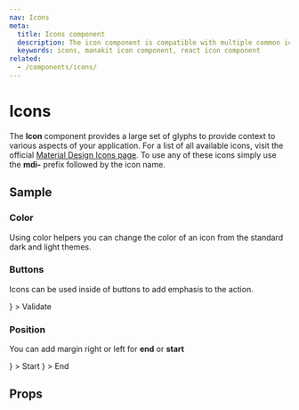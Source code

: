 ```yaml
---
nav: Icons
meta:
  title: Icons component
  description: The icon component is compatible with multiple common icon fonts such as Material Design Icons and more.
  keywords: icons, manakit icon component, react icon component
related:
  - /components/icons/
---
```


# Icons

The **Icon** component provides a large set of glyphs to provide context to various aspects of your application. For a list of all available icons, visit the official [Material Design Icons page](https://pictogrammers.com/library/mdi/). To use any of these icons simply use the **mdi-** prefix followed by the icon name.

<RenderIconDefault />

## Sample

### Color

Using color helpers you can change the color of an icon from the standard dark and light themes.

<Sample>
  <div className="d-flex justify-space-around align-center flex-column flex-sm-row fill-height">
    <Icon
      color="primary"
      icon="M12,4A4,4 0 0,1 16,8A4,4 0 0,1 12,12A4,4 0 0,1 8,8A4,4 0 0,1 12,4M12,14C16.42,14 20,15.79 20,18V20H4V18C4,15.79 7.58,14 12,14Z"
    />
    <Icon
      color="secondary"
      icon="M13 20.5C13 21.03 13.09 21.53 13.26 22H6C4.89 22 4 21.11 4 20V4C4 2.9 4.89 2 6 2H7V9L9.5 7.5L12 9V2H18C19.1 2 20 2.89 20 4V11H16.5V16.11C14.5 16.57 13 18.36 13 20.5M20 13H18.5V18.21C18.19 18.07 17.86 18 17.5 18C16.12 18 15 19.12 15 20.5S16.12 23 17.5 23 20 21.88 20 20.5V15H22V13H20Z"
    />
    <Icon
      color="warning"
      icon="M6.5 20Q4.22 20 2.61 18.43 1 16.85 1 14.58 1 12.63 2.17 11.1 3.35 9.57 5.25 9.15 5.88 6.85 7.75 5.43 9.63 4 12 4 14.93 4 16.96 6.04 19 8.07 19 11 20.73 11.2 21.86 12.5 23 13.78 23 15.5 23 17.38 21.69 18.69 20.38 20 18.5 20Z"
    />
    <Icon
      color="error"
      icon="M12,3C7.58,3 4,4.79 4,7C4,9.21 7.58,11 12,11C16.42,11 20,9.21 20,7C20,4.79 16.42,3 12,3M4,9V12C4,14.21 7.58,16 12,16C16.42,16 20,14.21 20,12V9C20,11.21 16.42,13 12,13C7.58,13 4,11.21 4,9M4,14V17C4,19.21 7.58,21 12,21C16.42,21 20,19.21 20,17V14C20,16.21 16.42,18 12,18C7.58,18 4,16.21 4,14Z"
    />
    <Icon
      color="tertiary"
      icon="M12 4C16.4 4 20 7.6 20 12S16.4 20 12 20 4 16.4 4 12 7.6 4 12 4M12 2C6.5 2 2 6.5 2 12S6.5 22 12 22 22 17.5 22 12 17.5 2 12 2M17 17H7V15H17V17M8 14V11H10V14H8M11 14V11H13V14H11M14 14V11H16V14H14M17 10H7V8.5L12 6L17 8.5V10Z"
    />
  </div>
</Sample>

### Buttons

Icons can be used inside of buttons to add emphasis to the action.

<Sample>
  <div className="d-flex justify-space-around align-center flex-column flex-sm-row fill-height">
    <Btn
      color="success"
      appendIcon={<Icon icon="M9,20.42L2.79,14.21L5.62,11.38L9,14.77L18.88,4.88L21.71,7.71L9,20.42Z" />}
    >
      Validate
    </Btn>
    <Btn color="warning" icon>
      <Icon icon="M9,20.42L2.79,14.21L5.62,11.38L9,14.77L18.88,4.88L21.71,7.71L9,20.42Z" />
    </Btn>
    <Btn color="error" icon text>
      <Icon icon="M9,20.42L2.79,14.21L5.62,11.38L9,14.77L18.88,4.88L21.71,7.71L9,20.42Z" />
    </Btn>
  </div>
</Sample>

### Position

You can add margin right or left for **end** or **start**

<Sample>
  <div className="d-flex justify-space-around align-center flex-column flex-sm-row fill-height">
    <Btn
      color="success"
      prependIcon={<Icon start icon="M9,20.42L2.79,14.21L5.62,11.38L9,14.77L18.88,4.88L21.71,7.71L9,20.42Z" />}
    >
      Start
    </Btn>
    <Btn
      color="error"
      appendIcon={<Icon end icon="M9,20.42L2.79,14.21L5.62,11.38L9,14.77L18.88,4.88L21.71,7.71L9,20.42Z" />}
    >
      End
    </Btn>
  </div>
</Sample>

## Props

<IconProps />
